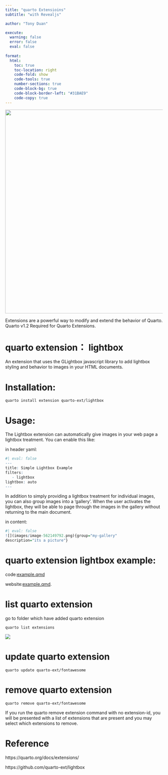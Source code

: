 ```yaml
---
title: "quarto Extensioins"
subtitle: "with Revealjs"

author: "Tony Duan"

execute:
  warning: false
  error: false
  eval: false
  
format:
  html:
    toc: true
    toc-location: right
    code-fold: show
    code-tools: true
    number-sections: true
    code-block-bg: true
    code-block-border-left: "#31BAE9"
    code-copy: true
---
```



![](images/image-255427881.png){width="650"}

Extensions are a powerful way to modify and extend the behavior of Quarto. Quarto v1.2 Required for Quarto Extensions.

# quarto extension： lightbox

An extension that uses the GLightbox javascript library to add lightbox styling and behavior to images in your HTML documents.

# Installation:
```bach
quarto install extension quarto-ext/lightbox
```

# Usage:

The Lightbox extension can automatically give images in your web page a lightbox treatment. You can enable this like:

in header yaml:

```r
#| eval: false
---
title: Simple Lightbox Example
filters:
   - lightbox
lightbox: auto
---

```

In addition to simply providing a lightbox treatment for individual images, you can also group images into a 'gallery'. When the user activates the lightbox, they will be able to page through the images in the gallery without returning to the main document.

in content:

```r
#| eval: false
![](images/image-562149792.png){group="my-gallery"
description="its a picture"}
```

# quarto extension lightbox example:

code:[example.qmd](https://github.com/quarto-ext/lightbox/blob/main/example.qmd)

website:[example.qmd](https://quarto-ext.github.io/lightbox/).

# list quarto extension

go to folder which have added quarto extension

```bach

quarto list extensions
```

![](images/image-1514124025.png)

# update quarto extension

```bach

quarto update quarto-ext/fontawesome
```

# remove quarto extension

```bach

quarto remove quarto-ext/fontawesome
```

If you run the quarto remove extension command with no extension-id, you will be presented with a list of extensions that are present and you may select which extensions to remove.

# Reference

https://quarto.org/docs/extensions/

https://github.com/quarto-ext/lightbox

 
